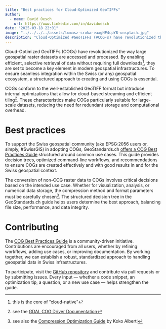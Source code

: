 ```yaml
---
title: "Best practices for Cloud-Optimized GeoTIFFs"
author:
  - name: David Oesch
    url: https://www.linkedin.com/in/davidoesch
date: "2025-03-18 22:01"
image: "../../../../assets/tomasz-sroka-eaxgNP4cpY8-unsplash.jpg"
description: "Cloud-Optimized #GeoTIFFs (#COG-s) have revolutionized the way large geospatial raster datasets are accessed and processed. From GeoStandards comes Best Practices Guide for this #cloudnativegeo format."
---
```


Cloud-Optimized GeoTIFFs (COGs) have revolutionized the way large geospatial raster datasets are accessed and processed. By enabling efficient, selective retrieval of data without requiring full downloads^[this is the core of "cloud-native"], they are set to become a key element in modern geospatial infrastructures. To ensure seamless integration within the Swiss (or any) geospatial ecosystem, a structured approach to creating and using COGs is essential.

:::{.callout-note title="What are COGs?" collapse="true"}
COGs conform to the well-established GeoTIFF format but introduce internal optimizations that allow for cloud-based streaming and efficient tiling^[see the [GDAL COG Driver Documentation](https://gdal.org/drivers/raster/cog.html)]. These characteristics make COGs particularly suitable for large-scale datasets, reducing the need for redundant storage and computational overhead.
:::

# Best practices

To support the Swiss geospatial community (aka EPSG:2056 users or, simply, #SwissGIS) in adopting COGs, GeoStandards.ch [offers a COG Best Practices Guide](https://github.com/geostandards-ch/cog-best-practices) structured around common use cases. This guide provides decision trees, optimized command-line workflows, and recommendations to ensure COGs are created effectively and with good results in and for the Swiss geospatial context.

The conversion of non-COG raster data to COGs involves critical decisions based on the intended use case. Whether for visualization, analysis, or numerical data storage, the compression method and format parameters must be carefully chosen^[see also the [Compression Optimization Guide](https://kokoalberti.com/articles/geotiff-compression-optimization-guide) by Koko Alberti]. The structured decision tree in the GeoStandards.ch guide helps users determine the best approach, balancing file size, performance, and data integrity.

# Contributing

The [COG Best Practices Guide](https://github.com/geostandards-ch/cog-best-practices) is a community-driven initiative. Contributions are encouraged from all users, whether by refining workflows, adding use cases, or improving documentation. By working together, we can establish a robust, standardized approach to handling geospatial data in Swiss infrastructures.

To participate, visit the [GitHub repository](https://github.com/geostandards-ch/cog-best-practices) and contribute via pull requests or by submitting issues. Every input — whether a code snippet, an optimization tip, a question, or a new use case — helps strengthen the guide.